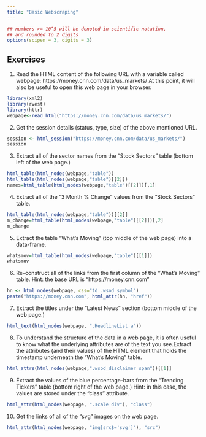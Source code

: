 ```yaml
---
title: "Basic Webscraping"
---
```


<style type="text/css">
.table {

    width: 80%;
    margin-left:10%; 
    margin-right:10%;
}
</style>
```r
## numbers >= 10^5 will be denoted in scientific notation,
## and rounded to 2 digits
options(scipen = 3, digits = 3)
```



## Exercises

1. Read the HTML content of the following URL with a variable called webpage: https://money.cnn.com/data/us_markets/ At this point, it will also be useful to open this web page in your browser.
```r
library(xml2)
library(rvest)
library(httr)
webpage<-read_html("https://money.cnn.com/data/us_markets/")

```

2. Get the session details (status, type, size) of the above mentioned URL.
```r
session <- html_session("https://money.cnn.com/data/us_markets/")
session
```

3. Extract all of the sector names from the “Stock Sectors” table (bottom left of the web page.)
```r
html_table(html_nodes(webpage,"table"))
html_table(html_nodes(webpage,"table")[[2]])
names=html_table(html_nodes(webpage,"table")[[2]])[,1]
```

4. Extract all of the “3 Month % Change” values from the “Stock Sectors” table.
```r
html_table(html_nodes(webpage,"table"))[[2]]
m_change=html_table(html_nodes(webpage,"table")[[2]])[,2]
m_change
```

5. Extract the table “What’s Moving” (top middle of the web page) into a data-frame.
```r
whatsmov=html_table(html_nodes(webpage,"table")[[1]])
whatsmov
```

6. Re-construct all of the links from the first column of the “What’s Moving” table.
Hint: the base URL is “https://money.cnn.com”
```r
hn <- html_nodes(webpage, css="td .wsod_symbol")
paste("https://money.cnn.com", html_attr(hn, "href"))
```

7. Extract the titles under the “Latest News” section (bottom middle of the web page.)
```r

html_text(html_nodes(webpage, ".HeadlineList a"))
```

8. To understand the structure of the data in a web page, it is often useful to know what the underlying attributes are of the text you see.Extract the attributes (and their values) of the HTML element that holds the timestamp underneath the “What’s Moving” table.
```r
html_attrs(html_nodes(webpage,".wsod_disclaimer span"))[[1]]
```


9. Extract the values of the blue percentage-bars from the “Trending Tickers” table (bottom right of the web page.)
Hint: in this case, the values are stored under the “class” attribute.
```r
html_attr(html_nodes(webpage, ".scale div"), "class")
```

10. Get the links of all of the “svg” images on the web page.
```r
html_attr(html_nodes(webpage, "img[src$='svg']"), "src")
```

